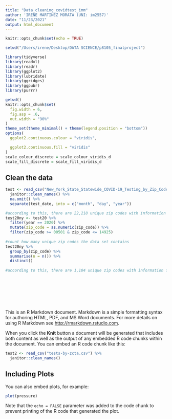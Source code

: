 ```yaml
---
title: "Data_cleaning_covidtest_imm"
author: 'IRENE MARTINEZ MORATA (UNI: im2557)'
date: "11/23/2021"
output: html_document
---
```


```r
knitr::opts_chunk$set(echo = TRUE)

setwd("/Users/irene/Desktop/DATA SCIENCE/p8105_finalproject")

library(tidyverse)
library(readxl)
library(readr)
library(ggplot2)
library(lubridate)
library(ggridges)
library(ggpubr)
library(purrr)

getwd()
knitr::opts_chunk$set(
  fig.width = 6,
  fig.asp = .6,
  out.width = "90%"
)
theme_set(theme_minimal() + theme(legend.position = "bottom"))
options(
  ggplot2.continuous.colour = "viridis",

  ggplot2.continuous.fill = "viridis"
)
scale_colour_discrete = scale_colour_viridis_d
scale_fill_discrete = scale_fill_viridis_d
```

## Clean the data

```r
test <- read_csv("New_York_State_Statewide_COVID-19_Testing_by_Zip_Code.csv") %>% 
  janitor::clean_names() %>% 
  na.omit() %>% 
  separate(test_date, into = c("month", "day", "year"))

#according to this, there are 22,218 unique zip codes with information for 2018
test20ny <- test20 %>% 
  filter(year == 2020) %>% 
  mutate(zip_code = as.numeric(zip_code)) %>% 
  filter(zip_code >= 00501 & zip_code <= 14925)
  
#count how many unique zip codes the data set contains
test20ny %>% 
  group_by(zip_code) %>% 
  summarise(n = n()) %>% 
  distinct()
  
#according to this, there are 1,104 unique zip codes with information for 2020 in NY state






  

```


This is an R Markdown document. Markdown is a simple formatting syntax for authoring HTML, PDF, and MS Word documents. For more details on using R Markdown see <http://rmarkdown.rstudio.com>.

When you click the **Knit** button a document will be generated that includes both content as well as the output of any embedded R code chunks within the document. You can embed an R code chunk like this:

```r
test2 <- read_csv("tests-by-zcta.csv") %>% 
  janitor::clean_names() 
```

## Including Plots

You can also embed plots, for example:

```r
plot(pressure)
```

Note that the `echo = FALSE` parameter was added to the code chunk to prevent printing of the R code that generated the plot.
